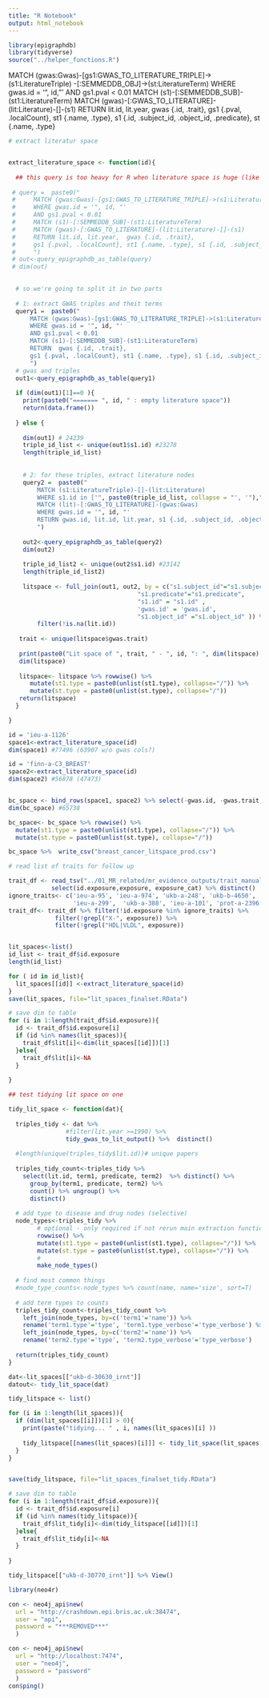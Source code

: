 ```yaml
---
title: "R Notebook"
output: html_notebook
---
```




```r
library(epigraphdb)
library(tidyverse)
source("../helper_functions.R")
```

MATCH (gwas:Gwas)-[gs1:GWAS_TO_LITERATURE_TRIPLE]->(s1:LiteratureTriple) -[:SEMMEDDB_OBJ]->(st:LiteratureTerm)
WHERE gwas.id = '", id, "'
AND gs1.pval < 0.01
MATCH (s1)-[:SEMMEDDB_SUB]-(st1:LiteratureTerm) 
MATCH (gwas)-[:GWAS_TO_LITERATURE]-(lit:Literature)-[]-(s1)
RETURN lit.id, lit.year,  gwas {.id, .trait}, 
gs1 {.pval, .localCount}, st1 {.name, .type}, s1 {.id, .subject_id, .object_id, .predicate}, st {.name, .type}
```r
# extract literatur space


extract_literature_space <- function(id){
  
  ## this query is too heavy for R when literature space is huge (like for BC)
  
 # query =  paste0("
 #     MATCH (gwas:Gwas)-[gs1:GWAS_TO_LITERATURE_TRIPLE]->(s1:LiteratureTriple) -[:SEMMEDDB_OBJ]->(st:LiteratureTerm)
 #     WHERE gwas.id = '", id, "'
 #     AND gs1.pval < 0.01
 #     MATCH (s1)-[:SEMMEDDB_SUB]-(st1:LiteratureTerm) 
 #     MATCH (gwas)-[:GWAS_TO_LITERATURE]-(lit:Literature)-[]-(s1)
 #     RETURN lit.id, lit.year,  gwas {.id, .trait}, 
 #     gs1 {.pval, .localCount}, st1 {.name, .type}, s1 {.id, .subject_id, .object_id, .predicate}, st {.name, .type}
 #     ")
 # out<-query_epigraphdb_as_table(query)
 # dim(out)

  
  # so we're going to split it in two parts
  
  # 1: extract GWAS triples and theit terms
  query1 =  paste0("
      MATCH (gwas:Gwas)-[gs1:GWAS_TO_LITERATURE_TRIPLE]->(s1:LiteratureTriple) -[:SEMMEDDB_OBJ]->(st:LiteratureTerm)
      WHERE gwas.id = '", id, "'
      AND gs1.pval < 0.01
      MATCH (s1)-[:SEMMEDDB_SUB]-(st1:LiteratureTerm) 
      RETURN  gwas {.id, .trait}, 
      gs1 {.pval, .localCount}, st1 {.name, .type}, s1 {.id, .subject_id, .object_id, .predicate}, st {.name, .type}
      ")
  # gwas and triples  
  out1<-query_epigraphdb_as_table(query1)
  
  if (dim(out1)[1]==0 ){
    print(paste0("======= ", id, " : empty literature space"))
    return(data.frame())
    
  } else {
    
    dim(out1) # 24239
    triple_id_list <- unique(out1$s1.id) #23278
    length(triple_id_list)
    
    
    # 2: for these triples, extract literature nodes
    query2 =  paste0("
        MATCH (s1:LiteratureTriple)-[]-(lit:Literature)
        WHERE s1.id in ['", paste0(triple_id_list, collapse = "', '"),"'] 
        MATCH (lit)-[:GWAS_TO_LITERATURE]-(gwas:Gwas)
        WHERE gwas.id = '", id, "'
        RETURN gwas.id, lit.id, lit.year, s1 {.id, .subject_id, .object_id, .predicate}
        ")
      
    out2<-query_epigraphdb_as_table(query2) 
    dim(out2)
    
    triple_id_list2 <- unique(out2$s1.id) #23142
    length(triple_id_list2)
    
    litspace <- full_join(out1, out2, by = c("s1.subject_id"="s1.subject_id",
                                    "s1.predicate"="s1.predicate",
                                    "s1.id" = "s1.id" ,
                                    'gwas.id' = 'gwas.id',
                                    "s1.object_id" ="s1.object_id" )) %>% 
        filter(!is.na(lit.id))
    
   trait <- unique(litspace$gwas.trait)
    
   print(paste0("Lit space of ", trait, " - ", id, ": ", dim(litspace)[1] ))  
   dim(litspace)
   
   litspace<- litspace %>% rowwise() %>% 
      mutate(st1.type = paste0(unlist(st1.type), collapse="/")) %>%  
      mutate(st.type = paste0(unlist(st.type), collapse="/"))
   return(litspace)
  }

}
```


```r
id = 'ieu-a-1126' 
space1<-extract_literature_space(id)
dim(space1) #77496 (63907 w/o gwas cols?)

id = 'finn-a-C3_BREAST' 
space2<-extract_literature_space(id)
dim(space2) #56878 (47473)


bc_space <- bind_rows(space1, space2) %>% select(-gwas.id, -gwas.trait, -gs1.localCount, -gs1.pval) %>% distinct()
dim(bc_space) #65738

bc_space<- bc_space %>% rowwise() %>% 
  mutate(st1.type = paste0(unlist(st1.type), collapse="/")) %>%  
  mutate(st.type = paste0(unlist(st.type), collapse="/"))

bc_space %>%  write_csv("breast_cancer_litspace_prod.csv")
```


```r
# read list of traits for follow up

trait_df <- read_tsv("../01_MR_related/mr_evidence_outputs/trait_manual_ivw.tsv") %>% 
            select(id.exposure,exposure, exposure_cat) %>% distinct()
ignore_traits<- c('ieu-a-95', 'ieu-a-974', 'ukb-a-248', 'ukb-b-4650', 'ukb-a-34', 'ukb-a-35', 'ukb-d-30760_irnt', 	
                  'ieu-a-299', 	'ukb-a-388', 'ieu-a-101', 'prot-a-2396', 'ieu-a-62', 	'ukb-b-9405', 'ieu-a-105', 'ieu-a-109')
trait_df<- trait_df %>% filter(!id.exposure %in% ignore_traits) %>%
             filter(!grepl("X-", exposure)) %>%
             filter(!grepl("HDL|VLDL", exposure)) 


lit_spaces<-list()
id_list <- trait_df$id.exposure
length(id_list)

for ( id in id_list){
  lit_spaces[[id]] <-extract_literature_space(id)
}
save(lit_spaces, file="lit_spaces_finalset.RData")

# save dim to table
for (i in 1:length(trait_df$id.exposure)){
  id <- trait_df$id.exposure[i]
  if (id %in% names(lit_spaces)){
    trait_df$lit[i]<-dim(lit_spaces[[id]])[1]
  }else{
    trait_df$lit[i]<-NA
  }
  
}

```

```r
## test tidying lit space on one

tidy_lit_space <- function(dat){
  
  triples_tidy <- dat %>% 
                #filter(lit.year >=1990) %>% 
                tidy_gwas_to_lit_output() %>%  distinct() 
  
  #length(unique(triples_tidy$lit.id))# unique papers
  
  triples_tidy_count<-triples_tidy %>% 
    select(lit.id, term1, predicate, term2)  %>% distinct() %>% 
      group_by(term1, predicate, term2) %>% 
      count() %>% ungroup() %>% 
      distinct() 
  
  # add type to disease and drug nodes (selective)
  node_types<-triples_tidy %>% 
        # optional - only required if not rerun main extraction function
        rowwise() %>% 
        mutate(st1.type = paste0(unlist(st1.type), collapse="/")) %>%  
        mutate(st.type = paste0(unlist(st.type), collapse="/")) %>% 
        #
        make_node_types()
  
  # find most common things
  #node_type_counts<-node_types %>% count(name, name='size', sort=T)
  
  # add term types to counts
  triples_tidy_count<-triples_tidy_count %>%
    left_join(node_types, by=c('term1'='name')) %>% 
    rename('term1.type'='type', 'term1.type_verbose'='type_verbose') %>%  
    left_join(node_types, by=c('term2'='name')) %>% 
    rename('term2.type'='type', 'term2.type_verbose'='type_verbose') 
  
  return(triples_tidy_count)
}

dat<-lit_spaces[["ukb-d-30630_irnt"]] 
datout<- tidy_lit_space(dat)

```


```r

tidy_litspace <- list()

for (i in 1:length(lit_spaces)){
  if (dim(lit_spaces[[i]])[1] > 0){
    print(paste("tidying... " , i, names(lit_spaces)[i] ))
    
    tidy_litspace[[names(lit_spaces)[i]]] <- tidy_lit_space(lit_spaces[[i]])
  }
}


save(tidy_litspace, file="lit_spaces_finalset_tidy.RData")

# save dim to table
for (i in 1:length(trait_df$id.exposure)){
  id <- trait_df$id.exposure[i]
  if (id %in% names(tidy_litspace)){
    trait_df$lit_tidy[i]<-dim(tidy_litspace[[id]])[1]
  }else{
    trait_df$lit_tidy[i]<-NA
  }
  
}

```

```r
tidy_litspace[["ukb-d-30770_irnt"]] %>% View()
```


```r
library(neo4r)

con <- neo4j_api$new(
  url = "http://crashdown.epi.bris.ac.uk:38474",
  user = "api",
  password = "***REMOVED***"
  )

con <- neo4j_api$new(
  url = "http://localhost:7474",
  user = "neo4j", 
  password = "password"
  )
con$ping()

```

